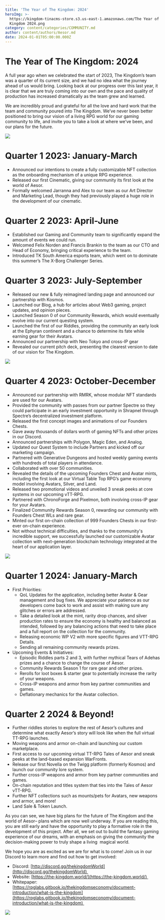 ```yaml
---
title: 'The Year of The Kingdom: 2024'
heroImg: >-
  https://kingdom-tinacms-store.s3.us-east-1.amazonaws.com/The Year of The
  Kingdom 2024.png
category: content/categories/COMMUNITY.md
author: content/authors/Aesor.md
date: 2024-01-01T05:00:00.000Z
---
```


# The Year of The Kingdom: 2024

A full year ago when we celebrated the start of 2023, The Kingdom’s team was a quarter of its current size, and we had no idea what the journey ahead of us would bring. Looking back at our progress over this last year, it is clear that we are truly coming into our own and the pace and quality of production has increased dramatically as the team grew and learned.

We are incredibly proud and grateful for all the love and hard work that the team and community poured into The Kingdom. We’ve never been better positioned to bring our vision of a living RPG world for our gaming community to life, and invite you to take a look at where we’ve been, and our plans for the future.

![](https://kingdom-tinacms-store.s3.us-east-1.amazonaws.com/GCjGkNxXcAAC3mw.jpg)

# Quarter 1 2023: January-March

* Announced our intentions to create a fully customizable NFT collection as the onboarding mechanism of a unique RPG experience.
* Released our first Cinematic, giving our community its first look at the world of Aesor.
* Formally welcomed Jarranna and Alex to our team as our Art Director and Marketing Lead, though they had previously played a huge role in the development of our cinematic.

# Quarter 2 2023: April-June

* Established our Gaming and Community team to significantly expand the amount of events we could run.  
* Welcomed Felix Norden and Francis Brankin to the team as our CTO and Head of Economy, bringing critical experience to the team.
* Introduced TK South America esports team, which went on to dominate this summer’s The X-Borg Challenger Series. 

# Quarter 3 2023: July-September

* Released our new & fully reimagined landing page and announced our partnership with Kosmos.
* Launched our Blog, a hub for articles about Web3 gaming, project updates, and opinion pieces.
* Launched Season 0 of our Community Rewards, which would eventually evolve into our current questing system.
* Launched the first of our Riddles, providing the community an early look at the Ephyran continent and a chance to determine its fate while earning gear for their Avatars.
* Announced our partnership with Neo Tokyo and cross-IP gear
* Revealed our current pitch deck, presenting the clearest version to date of our vision for The Kingdom.

![](<https://kingdom-tinacms-store.s3.us-east-1.amazonaws.com/Artboard 1Most Based Riddles.jpg>)

# Quarter 4 2023: October-December

* Announced our partnership with RMRK, whose modular NFT standards are used for our Avatars. 
* Provided the community with passes from our partner Spectre so they could participate in an early investment opportunity in Shrapnel through Spectre’s decentralized investment platform.
* Released the first concept images and animations of our Founders Chests.
* Gave away thousands of dollars worth of gaming NFTs and other prizes in our Discord.
* Announced partnerships with Polygon, Magic Eden, and Analog.
* Updated our Quest System to include Partners and kicked off our marketing campaign.
* Partnered with Generative Dungeons and hosted weekly gaming events with hundreds of total players in attendance.
* Collaborated with over 50 communities.
* Revealed the details of the upcoming Founders Chest and Avatar mints, including the first look at our Virtual Table Top RPG’s game economy model involving Avatars, Silver, and Land.
* Released two promotional videos and unveiled 3 sneak peeks at core systems in our upcoming vTT-RPG.
* Partnered with ChronoForge and Pixelmon, both involving cross-IP gear for your Avatars.
* Finalized Community Rewards Season 0, rewarding our community with Founders Chest WLs and rare gear.
* Minted our first on-chain collection of 999 Founders Chests in our first-ever on-chain experience.
* Not without technical difficulties, and thanks to the community's incredible support, we successfully launched our customizable Avatar collection with next-generation blockchain technology integrated at the heart of our application layer. 

![](https://kingdom-tinacms-store.s3.us-east-1.amazonaws.com/F1.jpg)

# Quarter 1 2024: January-March

* First Priorities:
  * QoL Updates for the application, including better Avatar & Gear management and bug fixes. We appreciate your patience as our developers come back to work and assist with making sure any glitches or errors are addressed.
  * Take a detailed look at the mint, rarity drop chances, and silver production rates to ensure the economy is healthy and balanced as intended, followed by any balancing actions that need to take place and a full report on the collection for the community.
  * Releasing economic WP V2 with more specific figures and VTT-RPG Details.
  * Sending all remaining community rewards prizes.
* Upcoming Events & Initiatives:
  * Episodic Riddles parts 2 and 3, with further mythical Tears of Adehas prizes and a chance to change the course of Aesor.
  * Community Rewards Season 1 for rare gear and other prizes.
  * Rerolls for loot boxes & starter gear to potentially increase the rarity of your weapons.
  * Cross-IP weapons and armor from key partner communities and games.
  * Deflationary mechanics for the Avatar collection.

# Quarter 2 2024 & Beyond!

* Further riddles stories to explore the rest of Aesor’s cultures and determine what exactly Aesor’s story will look like when the full virtual TT-RPG launches.
* Moving weapons and armor on-chain and launching our custom marketplace.
* First access to our upcoming virtual TT-RPG Tales of Aesor and sneak peeks at the land-based expansion WarFronts.
* Release our first Novella on the Twigg platform (formerly Kosmos) and launch our community lore system.
* Further cross-IP weapons and armor from key partner communities and games.
* On-chain reputation and titles system that ties into the Tales of Aesor vTT-RPG.
* Further NFT collections such as mounts/pets for Avatars, new weapons and armor, and more!
* Land Sale & Token Launch.

As you can see, we have big plans for the future of The Kingdom and the world of Aesor– plans which are now well underway. If you are reading this, you are still early and have the opportunity to play a formative role in the development of this project. After all, we set out to build the fantasy gaming experience of our dreams, with an emphasis on giving the community the decision-making power to truly shape a living  magical world. 

We hope you are as excited as we are for what is to come! Join us in our Discord to learn more and find out how to get involved:

* Discord: [http://discord.gg/thekingdomWorld](http://discord.gg/thekingdomWorld) 
* Website: [https://the-kingdom.world/](https://the-kingdom.world/) 
* Whitepaper: [https://rpglabs.gitbook.io/thekingdomseconomy/document-introduction/what-is-the-kingdom](https://rpglabs.gitbook.io/thekingdomseconomy/document-introduction/what-is-the-kingdom) 

![](<https://kingdom-tinacms-store.s3.us-east-1.amazonaws.com/Artboard 1Tweet 7.jpg>)
